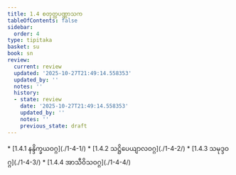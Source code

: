 ```yaml
---
title: 1.4 စတုတ္ထပဏ္ဏာသက
tableOfContents: false
sidebar:
  order: 4
type: tipitaka
basket: su
book: sn
review:
  current: review
  updated: '2025-10-27T21:49:14.558353'
  updated_by: ''
  notes: ''
  history:
  - state: review
    date: '2025-10-27T21:49:14.558353'
    updated_by: ''
    notes: ''
    previous_state: draft
---
```



<ReviewStatus review={frontmatter.review} showDetails={true} />

<HypothesisAnnotation frontmatter={frontmatter} />

<DynamicBreadcrumb />



<TableOfContents book="sn" section="1.4">
* [1.4.1 နန္ဒိက္ခယဝဂ္ဂ](./1-4-1/)
* [1.4.2 သဋ္ဌိပေယျာလဝဂ္ဂ](./1-4-2/)
* [1.4.3 သမုဒ္ဒဝဂ္ဂ](./1-4-3/)
* [1.4.4 အာသီဝိသဝဂ္ဂ](./1-4-4/)
</TableOfContents>